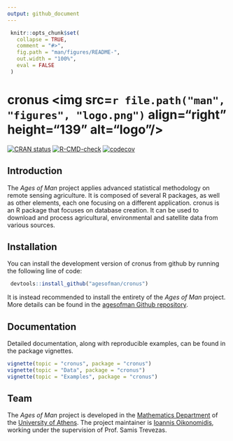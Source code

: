 ```yaml
---
output: github_document
---
```


<!-- README.md is generated from README.Rmd. Please edit that file -->

```r
 knitr::opts_chunk$set(
   collapse = TRUE,
   comment = "#>",
   fig.path = "man/figures/README-",
   out.width = "100%",
   eval = FALSE
 )
```

# cronus <img src=`r file.path("man", "figures", "logo.png")` align="right" height="139" alt="logo"/>

<!-- badges: start -->
[![CRAN status](https://www.r-pkg.org/badges/version/cronus)](https://CRAN.R-project.org/package=cronus)
[![R-CMD-check](https://github.com/agesofman/cronus/actions/workflows/R-CMD-check.yaml/badge.svg)](https://github.com/agesofman/cronus/actions/workflows/R-CMD-check.yaml)
[![codecov](https://codecov.io/gh/agesofman/cronus/branch/main/graph/badge.svg)](https://codecov.io/gh/agesofman/cronus)


<!-- badges: end -->

## Introduction

The *Ages of Man* project applies advanced statistical methodology on remote sensing agriculture. It is composed of several R packages, as well as other elements, each one focusing on a different application. cronus is an R package that focuses on database creation. It can be used to download and process agricultural, environmental and satellite data from various sources. 

## Installation

You can install the development version of cronus from github by running the following line of code:

```r
 devtools::install_github("agesofman/cronus")
```

It is instead recommended to install the entirety of the *Ages of Man* project. More details can be found in the [agesofman Github repository](https://github.com/agesofman/agesofman "agesofman Github repository").

## Documentation

Detailed documentation, along with reproducible examples, can be found in the package vignettes.

```r
vignette(topic = "cronus", package = "cronus")
vignette(topic = "Data", package = "cronus")
vignette(topic = "Examples", package = "cronus")
```

## Team

The *Ages of Man* project is developed in the 
[Mathematics Department](https://en.math.uoa.gr/ "Mathematics Department Homepage") of the [University of Athens](https://en.uoa.gr/ "University of Athens Homepage"). The project maintainer is [Ioannis Oikonomidis](http://users.uoa.gr/~goikon/ "Ioannis Oikonomidis Homepage"), working under the supervision of Prof. Samis Trevezas.
